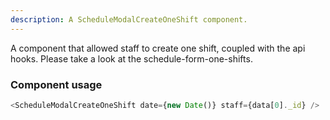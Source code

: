 ```yaml
---
description: A ScheduleModalCreateOneShift component.
---
```


A component that allowed staff to create one shift, coupled with the api hooks.
Please take a look at the schedule-form-one-shifts.

### Component usage

```js
<ScheduleModalCreateOneShift date={new Date()} staff={data[0]._id} />
```
